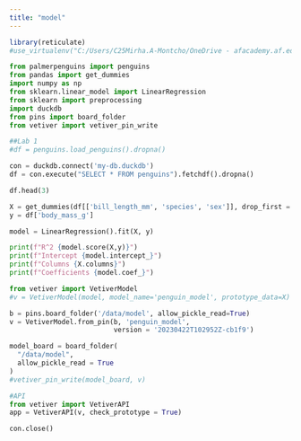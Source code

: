 ```yaml
---
title: "model"
---
```


```r
library(reticulate)
#use_virtualenv("C:/Users/C25Mirha.A-Montcho/OneDrive - afacademy.af.edu/Documents/Math378Project/.venv", required = T)
```

```python
from palmerpenguins import penguins
from pandas import get_dummies
import numpy as np
from sklearn.linear_model import LinearRegression
from sklearn import preprocessing
import duckdb
from pins import board_folder
from vetiver import vetiver_pin_write
```

```python
##Lab 1
#df = penguins.load_penguins().dropna()

con = duckdb.connect('my-db.duckdb')
df = con.execute("SELECT * FROM penguins").fetchdf().dropna()

df.head(3)
```

```python
X = get_dummies(df[['bill_length_mm', 'species', 'sex']], drop_first = True)
y = df['body_mass_g']

model = LinearRegression().fit(X, y)
```

```python

print(f"R^2 {model.score(X,y)}")
print(f"Intercept {model.intercept_}")
print(f"Columns {X.columns}")
print(f"Coefficients {model.coef_}")
```

```python

from vetiver import VetiverModel
#v = VetiverModel(model, model_name='penguin_model', prototype_data=X)

b = pins.board_folder('/data/model', allow_pickle_read=True)
v = VetiverModel.from_pin(b, 'penguin_model', 
                          version = '20230422T102952Z-cb1f9')
```

```python

model_board = board_folder(
  "/data/model", 
  allow_pickle_read = True
)
#vetiver_pin_write(model_board, v)
```

```python
#API
from vetiver import VetiverAPI
app = VetiverAPI(v, check_prototype = True)
```

```python
con.close()
```
